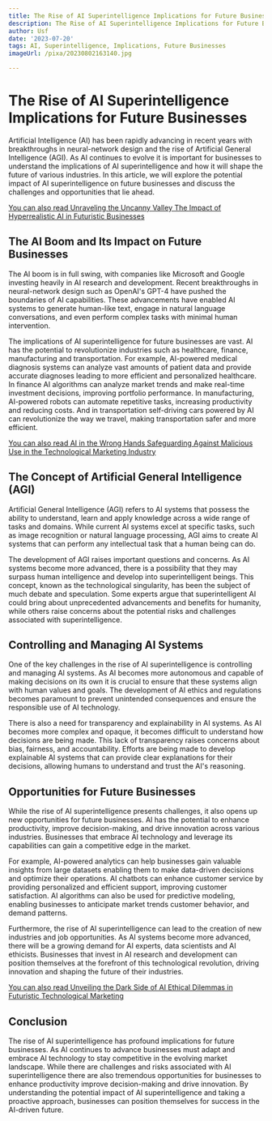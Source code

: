 ```yaml
---
title: The Rise of AI Superintelligence Implications for Future Businesses
description: The Rise of AI Superintelligence Implications for Future Businesses
author: Usf
date: '2023-07-20'
tags: AI, Superintelligence, Implications, Future Businesses
imageUrl: /pixa/20230802163140.jpg

---
```

# The Rise of AI Superintelligence Implications for Future Businesses

Artificial Intelligence (AI) has been rapidly advancing in  recent years with breakthroughs  in neural-network  design and the rise of Artificial General Intelligence (AGI).  As AI continues to evolve it is important for businesses  to understand the implications of AI superintelligence and how it will shape the future of  various industries. In  this article, we will explore the potential impact of AI superintelligence on future businesses and discuss the challenges and  opportunities  that lie ahead.

[You can also read Unraveling  the Uncanny Valley The Impact  of Hyperrealistic  AI in Futuristic  Businesses](Unraveling%20the%20Uncanny%20Valley%20The%20Impact%20of%20Hyperrealistic%20AI%20in%20Futuristic%20Businesses)


## The AI Boom and  Its  Impact on Future Businesses

The AI boom is in full  swing, with companies like Microsoft and Google investing heavily in  AI research and  development. Recent breakthroughs in neural-network design such as OpenAI's GPT-4  have pushed the boundaries of AI capabilities. These advancements have enabled  AI systems to generate human-like text,  engage in natural language conversations, and even perform complex tasks with minimal human intervention.

The implications of AI  superintelligence for future businesses are vast. AI has the potential to revolutionize  industries  such  as  healthcare, finance, manufacturing and transportation. For example, AI-powered  medical diagnosis systems can analyze vast  amounts of patient data and provide accurate diagnoses leading to more efficient and personalized healthcare.  In finance AI algorithms can analyze market trends and make  real-time investment decisions, improving portfolio performance. In manufacturing, AI-powered robots can  automate repetitive tasks,  increasing productivity and reducing costs. And in transportation self-driving cars powered by AI can revolutionize the  way we travel,  making transportation safer and more efficient.

[You can also read AI in the Wrong Hands Safeguarding Against Malicious Use  in the Technological Marketing Industry](AI%20in%20the%20Wrong%20Hands%20Safeguarding%20Against%20Malicious%20Use%20in%20the%20Technological%20Marketing%20Industry)


## The Concept of Artificial General Intelligence (AGI)

Artificial General Intelligence (AGI) refers to AI systems  that possess the ability to understand, learn and apply knowledge across a wide range of tasks and domains. While current AI systems excel at specific tasks, such as image recognition or natural language processing, AGI aims to create AI systems that can  perform any intellectual task that a human being can  do.

The development of AGI raises important questions  and concerns. As AI  systems become more advanced, there is a possibility that they may surpass human intelligence  and develop into superintelligent beings. This concept, known  as the technological singularity,  has been the subject  of much debate and speculation. Some experts argue that  superintelligent AI could bring about unprecedented advancements and benefits for humanity, while others raise concerns about the potential risks and challenges associated with superintelligence.

## Controlling and Managing AI Systems

One of the key challenges in the rise of AI superintelligence is  controlling and managing AI systems. As AI becomes more autonomous and capable of  making decisions on its own it is crucial to ensure that these systems align with human values and goals. The development of AI  ethics and regulations becomes paramount to prevent unintended consequences and ensure the responsible use of AI technology.

There is also a need for transparency and explainability in AI systems. As AI becomes more complex and opaque, it becomes difficult to understand how  decisions are being made. This lack of transparency raises concerns about bias,  fairness, and accountability. Efforts are being  made to develop explainable  AI  systems that can provide clear  explanations for their decisions, allowing  humans to understand  and  trust the AI's reasoning.

## Opportunities for Future  Businesses

While the rise  of AI superintelligence presents challenges,  it also  opens  up new opportunities  for future businesses.  AI  has the potential to enhance productivity, improve decision-making, and drive innovation across various industries. Businesses that embrace AI technology and leverage its capabilities can gain a competitive edge in the market.

For  example, AI-powered analytics can help businesses  gain valuable insights from large datasets enabling them  to make data-driven decisions and optimize their operations. AI chatbots can enhance customer service by providing personalized and efficient support, improving customer satisfaction. AI algorithms can also be used for predictive modeling, enabling businesses to anticipate market trends customer behavior, and demand patterns.

Furthermore, the rise of  AI superintelligence can lead to the creation of new industries  and job opportunities. As AI systems become more advanced, there  will be a  growing demand for AI experts, data scientists and  AI ethicists. Businesses that  invest in AI research and development can position themselves at the forefront of this technological revolution, driving innovation and shaping the future of their industries.

[You can also read Unveiling the Dark Side of AI  Ethical Dilemmas in  Futuristic Technological Marketing](Unveiling%20the%20Dark%20Side%20of%20AI%20Ethical%20Dilemmas%20in%20Futuristic%20Technological%20Marketing)


## Conclusion

The rise  of AI superintelligence has profound implications for future businesses. As AI  continues to advance businesses must adapt and embrace  AI technology to stay competitive in  the evolving market  landscape. While there are challenges and risks associated with AI superintelligence there are also tremendous opportunities for businesses to enhance productivity improve decision-making and drive innovation. By understanding the potential impact of AI superintelligence and taking a proactive approach, businesses can position themselves for success in the AI-driven future.